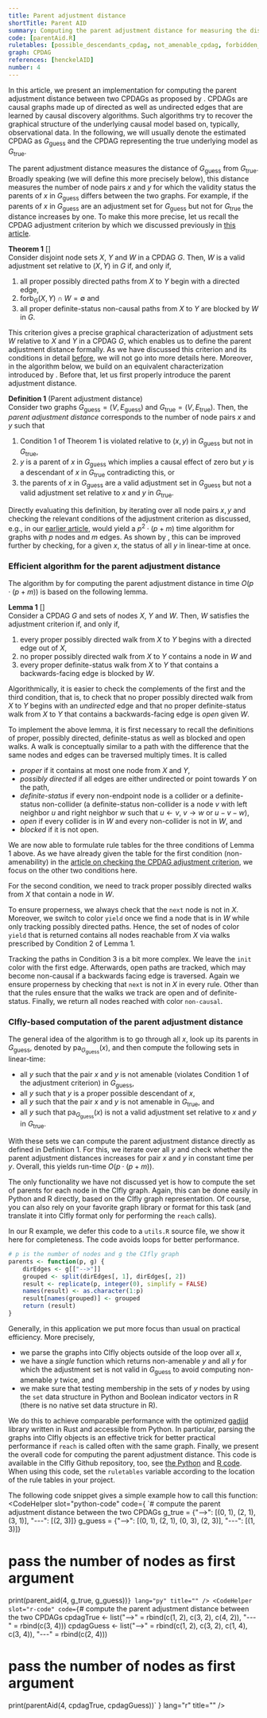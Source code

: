 ```yaml
---
title: Parent adjustment distance
shortTitle: Parent AID
summary: Computing the parent adjustment distance for measuring the distance between two CPDAGs. 
code: [parentAid.R]
ruletables: [possible_descendants_cpdag, not_amenable_cpdag, forbidden_path_connected_cpdag, non_causal_connected_cpdag]
graph: CPDAG
references: [henckelAID]
number: 4
---
```



In this article, we present an implementation for computing the parent adjustment distance between two CPDAGs as proposed by <Reference id="henckelAID" format="author(year)"/>. CPDAGs are causal graphs made up of directed as well as undirected edges that are learned by causal discovery algorithms. Such algorithms try to recover the graphical structure of the underlying causal model based on, typically, observational data. In the following, we will usually denote the estimated CPDAG as $G_{\text{guess}}$ and the CPDAG representing the true underlying model as $G_{\text{true}}$. 

The parent adjustment distance measures the distance of $G_{\text{guess}}$ from $G_{\text{true}}$. Broadly speaking (we will define this more precisely below), this distance measures the number of node pairs $x$ and $y$ for which the validity status the parents of $x$ in $G_{\text{guess}}$ differs between the two graphs. For example, if the parents of $x$ in $G_{\text{guess}}$ are an adjustment set for $G_{\text{guess}}$ but not for $G_{\text{true}}$ the distance increases by one. To make this more precise, let us recall the CPDAG adjustment criterion by <Reference id="perkovicComplete" format="author(year)"/> which we discussed previously in [this article](/applications/cpdag-adjustment-check/). 

**Theorem 1** [<Reference id="perkovicComplete" format="author(year)"/>]    
Consider disjoint node sets $X$, $Y$ and $W$ in a CPDAG $G$. Then, $W$ is a valid adjustment set relative to $(X, Y)$ in $G$ if, and only if,
1. all proper possibly directed paths from $X$ to $Y$ begin with a directed edge,
2. $\text{forb}_G(X, Y) \cap W = \emptyset$ and
3. all proper definite-status non-causal paths from $X$ to $Y$ are blocked by $W$ in $G$.

This criterion gives a precise graphical characterization of adjustment sets $W$ relative to $X$ and $Y$ in a CPDAG $G$, which enables us to define the parent adjustment distance formally. As we have discussed this criterion and its conditions in detail [before](/applications/cpdag-adjustment-check/), we will not go into more details here. Moreover, in the algorithm below, we build on an equivalent characterization introduced by <Reference id="henckelAID" format="author(year)"/>. Before that, let us first properly introduce the parent adjustment distance.

**Definition 1** (Parent adjustment distance)    
Consider two graphs $G_{\text{guess}} = (V, E_{\text{guess}})$ and $G_{\text{true}} = (V, E_{\text{true}})$. Then, the *parent adjustment distance* corresponds to the number of node pairs $x$ and $y$ such that 
1. Condition 1 of Theorem 1 is violated relative to $(x,y)$ in $G_{\text{guess}}$ but not in $G_{\text{true}}$,
2. $y$ is a parent of $x$ in $G_{\text{guess}}$ which implies a causal effect of zero but $y$ is a descendant of $x$ in $G_{\text{true}}$ contradicting this, or
3.  the parents of $x$ in $G_{\text{guess}}$ are a valid adjustment set in $G_{\text{guess}}$ but not a valid adjustment set relative to $x$ and $y$ in $G_{\text{true}}$.

Directly evaluating this definition, by iterating over all node pairs $x, y$ and checking the relevant conditions of the adjustment criterion as discussed, e.g., in our [earlier article](/applications/cpdag-adjustment-check/), would yield a $p^2 \cdot (p + m)$ time algorithm for graphs with $p$ nodes and $m$ edges. As shown by <Reference id="henckelAID" format="author(year)"/>, this can be improved further by checking, for a given $x$, the status of all $y$ in linear-time at once. 

### Efficient algorithm for the parent adjustment distance
The algorithm by <Reference id="henckelAID" format="author(year)"/> for computing the parent adjustment distance in time $O(p \cdot (p + m))$ is based on the following lemma.

**Lemma 1** [<Reference id="henckelAID" format="author(year)"/>]    
Consider a CPDAG $G$ and sets of nodes $X$, $Y$ and $W$. Then, $W$ satisfies the adjustment criterion if, and only if,

1. every proper possibly directed walk from $X$ to $Y$ begins with a directed edge out of $X$, 
2. no proper possibly directed walk from $X$ to $Y$ contains a node in $W$ and
3. every proper definite-status walk from $X$ to $Y$ that contains a backwards-facing edge is blocked by $W$. 

Algorithmically, it is easier to check the complements of the first and the third condition, that is, to check that no proper possibly directed walk from $X$ to $Y$ begins with an *undirected* edge and that no proper definite-status walk from $X$ to $Y$ that contains a backwards-facing edge is *open* given $W$. 

To implement the above lemma, it is first necessary to recall the definitions of proper, possibly directed, definite-status as well as blocked and open walks. A walk is conceptually similar to a path with the difference that the same nodes and edges can be traversed multiply times. It is called

- *proper* if it contains at most one node from $X$ and $Y$,
- *possibly directed* if all edges are either undirected or point towards $Y$ on the path,
- *definite-status* if every non-endpoint node is a
collider or a definite-status non-collider (a definite-status non-collider is a node $v$ with left neighbor $u$ and right neighbor $w$ such that $u \leftarrow v$, $v \rightarrow w$ or $u - v - w$),
- *open* if every collider is in $W$ and every non-collider is not in $W$, and
- *blocked* if it is not open.

We are now able to formulate rule tables for the three conditions of Lemma 1 above. As we have already given the table for the first condition (non-amenability) in the [article on checking the CPDAG adjustment criterion](/applications/cpdag-adjustment-check/), we focus on the other two conditions here. 

For the second condition, we need to track proper possibly directed walks from $X$ that contain a node in $W$. 

<Ruletable id="forbidden_path_connected_cpdag" withHeader={true}/>

To ensure properness, we always check that the ```next``` node is not in $X$. Moreover, we switch to color ```yield``` once we find a node that is in $W$ while only tracking possibly directed paths. Hence, the set of nodes of color ```yield``` that is returned contains all nodes reachable from $X$ via walks prescribed by Condition 2 of Lemma 1.

Tracking the paths in Condition 3 is a bit more complex. We leave the ```init``` color with the first edge. Afterwards, open paths are tracked, which may become non-causal if a backwards facing edge is traversed. Again we ensure properness by checking that ```next``` is not in $X$ in every rule. Other than that the rules ensure that the walks we track are open and of definite-status. Finally, we return all nodes reached with color ```non-causal```. 

<Ruletable id="non_causal_connected_cpdag" withHeader={true}/>

### CIfly-based computation of the parent adjustment distance
The general idea of the algorithm is to go through all $x$, look up its parents in $G_{\text{guess}}$, denoted by $\text{pa}_{G_{\text{guess}}}(x)$, and then compute the following sets in linear-time:

- all $y$ such that the pair $x$ and $y$ is not amenable (violates Condition 1 of the adjustment criterion) in $G_{\text{guess}}$,
- all $y$ such that $y$ is a proper possible descendant of $x$,
- all $y$ such that the pair $x$ and $y$ is not amenable in $G_{\text{true}}$, and
- all $y$ such that $\text{pa}_{G_{\text{guess}}}(x)$ is not a valid adjustment set relative to $x$ and $y$ in $G_{\text{true}}$. 

With these sets we can compute the parent adjustment distance directly as defined in Definition 1. For this, we iterate over all $y$ and check whether the parent adjustment distances increases for pair $x$ and $y$ in constant time per $y$. Overall, this yields run-time $O(p \cdot (p + m))$. 

The only functionality we have not discussed yet is how to compute the set of parents for each node in the CIfly graph. Again, this can be done easily in Python and R directly, based on the CIfly graph representation. Of course, you can also rely on your favorite graph library or format for this task (and translate it into CIfly format only for performing the ```reach``` calls). 

In our R example, we defer this code to a ```utils.R``` source file, we show it here for completeness. The code avoids loops for better performance. 

```r
# p is the number of nodes and g the CIfly graph
parents <- function(p, g) {
	dirEdges <- g[["-->"]]
	grouped <- split(dirEdges[, 1], dirEdges[, 2])
	result <- replicate(p, integer(0), simplify = FALSE)
	names(result) <- as.character(1:p)
	result[names(grouped)] <- grouped
	return (result)
}
```

Generally, in this application we put more focus than usual on practical efficiency. More precisely,

- we parse the graphs into CIfly objects outside of the loop over all $x$,
- we have a *single* function which returns non-amenable $y$ and all $y$ for which the adjustment set is not valid in $G_{\text{guess}}$ to avoid computing non-amenable $y$ twice, and
- we make sure that testing membership in the sets of $y$ nodes by using the ```set``` data structure in Python and Boolean indicator vectors in R (there is no native set data structure in R).

We do this to achieve comparable performance with the optimized [gadjid](https://github.com/CausalDisco/gadjid) library written in Rust and accessible from Python. In particular, parsing the graphs into CIfly objects is an effective trick for better practical performance if ```reach``` is called often with the same graph. Finally, we present the overall code for computing the parent adjustment distance. This code is available in the CIfly Github repository, too, see [the Python](https://github.com/mwien/CIfly/blob/main/examples/ciflypy-examples/ciflypy_examples/parent_aid.py) and [R code](https://github.com/mwien/CIfly/blob/main/examples/ciflyr-examples/R/parentAid.R). When using this code, set the ```ruletables``` variable according to the location of the rule tables in your project.

<CodeSwitcher>
	<ExampleCode slot="python-code" id="parent_aid.py"/>
	<ExampleCode slot="r-code" id="parentAid.R"/>
</CodeSwitcher>

The following code snippet gives a simple example how to call this function:
<CodeSwitcher>
<CodeHelper slot="python-code" code={
`# compute the parent adjustment distance between the two CPDAGs
g_true = {"-->": [(0, 1), (2, 1), (3, 1)], "---": [(2, 3)]}
g_guess = {"-->": [(0, 1), (2, 1), (0, 3), (2, 3)], "---": [(1, 3)]}

# pass the number of nodes as first argument
print(parent_aid(4, g_true, g_guess))`
} lang="py" title="" />
<CodeHelper slot="r-code" code={
`# compute the parent adjustment distance between the two CPDAGs
cpdagTrue <- list("-->" = rbind(c(1, 2), c(3, 2), c(4, 2)), "---" = rbind(c(3, 4)))
cpdagGuess <- list("-->" = rbind(c(1, 2), c(3, 2), c(1, 4), c(3, 4)), "---" = rbind(c(2, 4)))

# pass the number of nodes as first argument
print(parentAid(4, cpdagTrue, cpdagGuess))`
} lang="r" title="" />
</CodeSwitcher>
